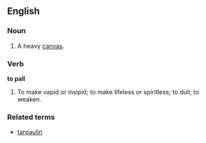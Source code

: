 ==English==

===Noun===
# A heavy [[canvas]].

===Verb===

'''to pall'''

#To make vapid or insipid; to make lifeless or spiritless; to dull; to weaken.

===Related terms===
* [[tarpaulin]]